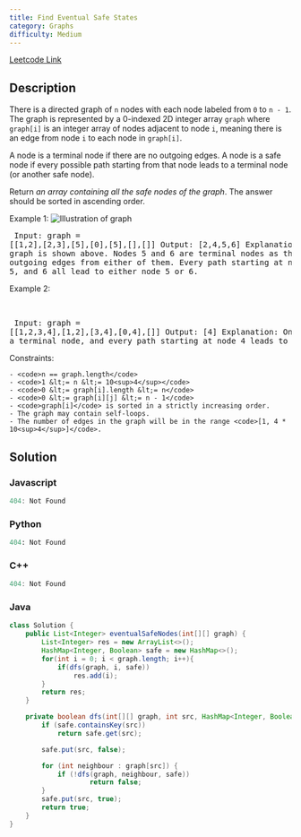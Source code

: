 ```yaml
---
title: Find Eventual Safe States
category: Graphs
difficulty: Medium
---
```


<Callout>

[Leetcode Link](https://leetcode.com/problems/find-eventual-safe-states)

</Callout>

## Description
There is a directed graph of <code>n</code> nodes with each node labeled from <code>0</code> to <code>n - 1</code>. The graph is represented by a 0-indexed 2D integer array <code>graph</code> where <code>graph[i]</code> is an integer array of nodes adjacent to node <code>i</code>, meaning there is an edge from node <code>i</code> to each node in <code>graph[i]</code>.

A node is a terminal node if there are no outgoing edges. A node is a safe node if every possible path starting from that node leads to a terminal node (or another safe node).

Return *an array containing all the safe nodes of the graph*. The answer should be sorted in ascending order.

 
Example 1:
<Image alt="Illustration of graph" src="https://s3-lc-upload.s3.amazonaws.com/uploads/2018/03/17/picture1.png" height={171} width={600} />
<br /><pre className="overflow-x-auto">
Input: graph = [[1,2],[2,3],[5],[0],[5],[],[]]
Output: [2,4,5,6]
Explanation: The given graph is shown above.
Nodes 5 and 6 are terminal nodes as there are no outgoing edges from either of them.
Every path starting at nodes 2, 4, 5, and 6 all lead to either node 5 or 6.</pre>

Example 2:

<br /><pre className="overflow-x-auto">
Input: graph = [[1,2,3,4],[1,2],[3,4],[0,4],[]]
Output: [4]
Explanation:
Only node 4 is a terminal node, and every path starting at node 4 leads to node 4.
</pre>

 
Constraints:


	- <code>n == graph.length</code>
	- <code>1 &lt;= n &lt;= 10<sup>4</sup></code>
	- <code>0 &lt;= graph[i].length &lt;= n</code>
	- <code>0 &lt;= graph[i][j] &lt;= n - 1</code>
	- <code>graph[i]</code> is sorted in a strictly increasing order.
	- The graph may contain self-loops.
	- The number of edges in the graph will be in the range <code>[1, 4 * 10<sup>4</sup>]</code>.



## Solution

### Javascript
```javascript
404: Not Found
```
### Python
```python
404: Not Found
```
### C++
```cpp
404: Not Found
```
### Java
```java
class Solution {
    public List<Integer> eventualSafeNodes(int[][] graph) {
        List<Integer> res = new ArrayList<>();
        HashMap<Integer, Boolean> safe = new HashMap<>();
        for(int i = 0; i < graph.length; i++){
            if(dfs(graph, i, safe))
                res.add(i);
        }
        return res;
    }

    private boolean dfs(int[][] graph, int src, HashMap<Integer, Boolean> safe) {
        if (safe.containsKey(src))
            return safe.get(src);

        safe.put(src, false);

        for (int neighbour : graph[src]) {
            if (!dfs(graph, neighbour, safe))
                    return false;
        }
        safe.put(src, true);
        return true;
    }    
}

```


